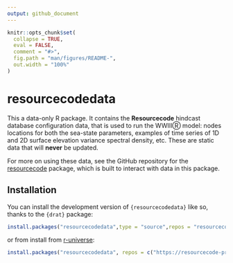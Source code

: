 ```yaml
---
output: github_document
---
```


<!-- README.md is generated from README.Rmd. Please edit that file -->

```r
knitr::opts_chunk$set(
  collapse = TRUE,
  eval = FALSE,
  comment = "#>",
  fig.path = "man/figures/README-",
  out.width = "100%"
)
```

# resourcecodedata

This a data-only R package. It contains the **Resourcecode** hindcast database configuration data, that is used to run the WWIIIⓇ model:
nodes locations for both the sea-state parameters, examples of time series of 1D and 2D surface elevation variance spectral density, etc. These are static data that will **never** be updated.

For more on using these data, see the GitHub repository for the [resourcecode](https://github.com/Resourcecode-project/r-resourcecode) package, which is built to interact with data in this package.

## Installation

You can install the development version of `{resourcecodedata}` like so, thanks to the `{drat}` package:

```r
install.packages("resourcecodedata",type = "source",repos = "resourcecode-project.github.io/drat")
```

or from install from
[r-universe](https://resourcecode-project.r-universe.dev/resourcecodedata):

```r
install.packages("resourcecodedata", repos = c("https://resourcecode-project.r-universe.dev", "https://cloud.r-project.org"))
```

